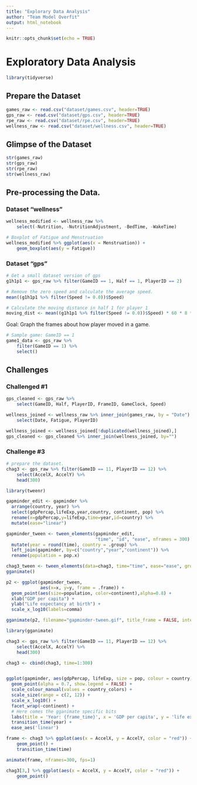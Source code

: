 ```yaml
---
title: "Explorary Data Analysis"
author: "Team Model Overfit"
output: html_notebook
---
```


```r
knitr::opts_chunk$set(echo = TRUE)
```


# Exploratory Data Analysis

```r
library(tidyverse)
```


## Prepare the Dataset

```r
games_raw <- read.csv("dataset/games.csv", header=TRUE)
gps_raw <- read.csv("dataset/gps.csv", header=TRUE)
rpe_raw <- read.csv("dataset/rpe.csv", header=TRUE)
wellness_raw <- read.csv("dataset/wellness.csv", header=TRUE)
```

## Glimpse of the Dataset

```r
str(games_raw)
str(gps_raw)
str(rpe_raw)
str(wellness_raw)
```

## Pre-processing the Data. 

### Dataset "wellness"

```r
wellness_modified <- wellness_raw %>%
    select(-Nutrition, -NutritionAdjustment, -BedTime, -WakeTime)
```

```r
# Boxplot of Fatigue and Menstruation
wellness_modified %>% ggplot(aes(x = Menstruation)) +
    geom_boxplot(aes(y = Fatigue))
```


### Dataset "gps"

```r
# Get a small dataset version of gps
g1h1p1 <- gps_raw %>% filter(GameID == 1, Half == 1, PlayerID == 2)

# Remove the zero speed and calculate the average speed.
mean((g1h1p1 %>% filter(Speed != 0.0))$Speed)

# Calculate the moving distance in half 1 for player 1
moving_dist <- mean((g1h1p1 %>% filter(Speed != 0.0))$Speed) * 60 * 8 * 45/60
```

Goal: Graph the frames about how player moved in a game. 

```r
# Sample game: GameID == 1
game1_data <- gps_raw %>% 
    filter(GameID == 1) %>%
    select()
```

## Challenges

### Challenged #1

```r
gps_cleaned <- gps_raw %>%
    select(GameID, Half, PlayerID, FrameID, GameClock, Speed)

wellness_joined <- wellness_raw %>% inner_join(games_raw, by = "Date") %>%
    select(Date, Fatigue, PlayerID)

wellness_joined <- wellness_joined[!duplicated(wellness_joined),]
gps_cleaned <- gps_cleaned %>% inner_join(wellness_joined, by="")
```

### Challenge #3

```r
# prepare the dataset. 
chag3 <- gps_raw %>% filter(GameID == 11, PlayerID == 12) %>%
    select(AccelX, AccelY) %>%
    head(300)

library(tweenr)

gapminder_edit <- gapminder %>%
  arrange(country, year) %>%
  select(gdpPercap,lifeExp,year,country, continent, pop) %>%
  rename(x=gdpPercap,y=lifeExp,time=year,id=country) %>%
  mutate(ease="linear")

gapminder_tween <- tween_elements(gapminder_edit,
                                  "time", "id", "ease", nframes = 300) %>%
  mutate(year = round(time), country = .group) %>%
  left_join(gapminder, by=c("country","year","continent")) %>%
  rename(population = pop.x)

chag3_tween <- tween_elements(data=chag3, time="time", ease="ease", group="id",nframes = 300)
gganimate()

p2 <- ggplot(gapminder_tween,
             aes(x=x, y=y, frame = .frame)) +
  geom_point(aes(size=population, color=continent),alpha=0.8) +
  xlab("GDP per capita") +
  ylab("Life expectancy at birth") +
  scale_x_log10(labels=comma)

gganimate(p2, filename="gapminder-tween.gif", title_frame = FALSE, interval = 0.05)
```


```r
library(gganimate)

chag3 <- gps_raw %>% filter(GameID == 11, PlayerID == 12) %>%
    select(AccelX, AccelY) %>%
    head(300)

chag3 <- cbind(chag3, time=1:300)


ggplot(gapminder, aes(gdpPercap, lifeExp, size = pop, colour = country)) +
  geom_point(alpha = 0.7, show.legend = FALSE) +
  scale_colour_manual(values = country_colors) +
  scale_size(range = c(2, 12)) +
  scale_x_log10() +
  facet_wrap(~continent) +
  # Here comes the gganimate specific bits
  labs(title = 'Year: {frame_time}', x = 'GDP per capita', y = 'life expectancy') +
  transition_time(year) +
  ease_aes('linear')

frame <- chag3 %>% ggplot(aes(x = AccelX, y = AccelY, color = "red")) +
    geom_point() +
    transition_time(time)

animate(frame, nframes=300, fps=1)

chag3[3,] %>% ggplot(aes(x = AccelX, y = AccelY, color = "red")) +
    geom_point()
```





















































